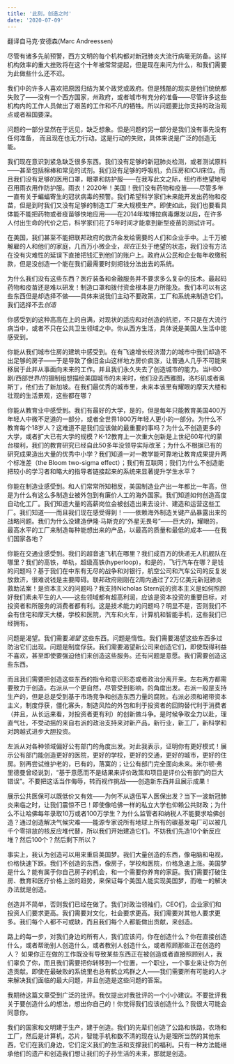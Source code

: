 ```yaml
---
title: '此刻，创造之时'
date: '2020-07-09'
---
```


翻译自马克·安德森(Marc Andreessen)

尽管有诸多先前预警，西方文明的每个机构都对新冠肺炎大流行病毫无防备。这样机构效率的重大挫败将在这个十年被常常提起，但是现在来问为什么，和我们需要为此做些什么还不迟。

我们中的许多人喜欢把原因归结为某个政党或政府。但是残酷的现实是他们统统都失败了——没有一个西方国家，州政府，或者城市有充分的准备——尽管许多这些机构内的工作人员做出了艰苦的工作和不凡的牺牲。所以问题要比你支持的政治观点或者祖国要深。

问题的一部分显然在于远见，缺乏想象。但是问题的另一部分是我们没有事先没有任何准备， 而且现在也无力行动。这是行动的失败，具体来说是广泛的创造无能。

我们现在意识到紧急缺乏很多东西。我们没有足够的新冠肺炎检测，或者测试原料——甚至包括棉棒和常见的试剂。我们没有足够的呼吸机，负压房和ICU床位。而且我们没有足够的医用口罩，眼罩和防护服——在我写此文之际，纽约市绝望地号召用雨衣用作防护服。雨衣！2020年！美国！我们没有药物和疫苗——尽管多年一直有关于蝙蝠寄生的冠状病毒的预警。我们希望科学家们未来能开发出药物和疫苗，但是到时我们又没有足够的制造工厂来大规模生产。即使如此，我们也要看具体能不能把药物或者疫苗够快地应用——在2014年埃博拉病毒爆发以后，在许多人付出生命的代价之后，科学家们花了5年时间才能拿到新型疫苗的测试许可。

在美国，我们甚至不能把联邦政府的救济金发给需要的人们和企业手中。上千万被解雇的人和他们的家庭，几百万小微企业，*现在*正处于绝望的状态，我们没有方法在没有灾难性的延误下直接把钱汇到他们的账户上。政府从公民和企业每年收缴税款，但是没创造一个能在我们最需要时刻把钱分法出去的系统。

为什么我们没有这些东西？医疗装备和金融服务并不要求多么复杂的技术。最起码药物和疫苗还是难以研发！制造口罩和拨付资金根本是力所能及。我们本可以有这些东西但是却选择不做——具体来说我们主动不要政策，工厂和系统来制造它们。我们选择不去*创造*

你感受到的这种高高在上的自满，对现状的适应和对创造的抗拒，不只是在大流行病当中，或者不只在公共卫生领域之中。你从西方生活，具体说是美国人生活中能感受到。

你能从我们城市住房的建筑中感受到。在有飞速增长经济潜力的城市中我们却造不出足够的房子——于是导致了像旧金山这样地方房价疯涨，让普通人几乎不可能来移居于此并从事面向未来的工作。并且我们永久失去了创造城市的能力。当HBO剧/西部世界/的摄制组想描绘美国城市的未来时，他们没去西雅图，洛杉矶或者奥斯丁，他们去了新加坡。在我们最优秀的城市里，未来本该里有耀眼的摩天大楼和壮观的生活景观，这些都在哪？

你能从教育业中感受到。我们有最好的大学，是的，但是每年只能教育美国400万年轻人中微不足道的一部分，或者全世界1800万年轻人更小的一部分。为什么不教育每个18岁人？这难道不是我们应该做的最重要的事吗？为什么不创造更多的大学，或者扩大已有大学的规模？K-12教育上一次重大创新是上世纪60年代的蒙台梭利，我们的教育研究已经自此50多年没领导实际改革；为什么不根据已有的研究成果造出大量的优秀中小学？我们知道一对一教学能可靠地让教育成果提升两个标准差（the Bloom two-sigma effect）；我们有互联网；我们为什么不创造能把较小的学习者和略大的指导者链接起来的系统来显著提升学生水平？

你能在制造业感受到。和人们常常所知相反，美国制造业产出一年都比一年高，但是为什么有这么多制造业被外包到有廉价人工的海外国家。我们知道如何创造高度自动化工厂。我们知道大量的高薪岗位会被创造出来去设计、建造和运营这些工厂。我们知道——而且我们现在感受得到！——依赖海外制造关键产品暴露出来的战略问题。我们为什么没建造伊隆·马斯克的“外星无畏号”——巨大的，耀眼的，最高水平的工厂来制造每种能想出来的产品，以最高的质量和最低的成本——在我们国家各地？

你能在交通业感受到。我们的超音速飞机在哪里？我们成百万的快递无人机舰队在哪里？我们的高铁，单轨，超级高铁(hyperloop)，和是的，飞行汽车在哪？是钱的问题吗？基于我们在中东有无尽的战争和对银行，航空公司和汽车公司的反复发放救济，很难说钱是主要障碍。联邦政府刚刚在2周内通过了2万亿美元新冠肺炎救助法案！是资本主义的问题吗？我支持Nicholas Stern说的资本主义是如何照顾好我们素未平生的人——这些领域都有超高利润，应该是资本投资的重要目标，对投资者和所服务的消费者都有利。这是技术能力的问题吗？明显不是，否则我们不会有住宅和摩天大楼，学校和医院，汽车和火车，计算机和智能手机，这些我们已经拥有。

问题是渴望。我们需要*渴望* 这些东西。问题是惰性。我们需要渴望这些东西多过防治它们出现。问题是制度俘获。我们需要渴望新公司来创造它们，即使既得利益不喜欢，甚至即使要强迫他们来创造这些服务。还有问题是意愿。我们需要创造这些东西。

而且我们需要把创造这些东西的指令和意识形态或者政治分离开来。左右两方都需要致力于创造。右派从一个更自然，尽管受到影响，的角度出发。右派一般是支持生产的，但是总是受到基于市场竞争和创造东西力量的腐败。右派必须和裙带资本主义，制度俘获，僵化寡头，制造风险的外包和利于投资者的回购替代利于消费者（并且，从长远来看，对投资者更有利）的创新做斗争。是时候争取全力以赴，理直气壮，不受动摇的来自右派的政治支持来对新产品，新行业，新工厂，新科学和对跨越式进步大胆投资。

左派从对各种领域偏好公有部门的角度出发。对此我表示，证明你有更好模式！展示公有部门能创造更好的医院，更好的学校，更好的交通，更好的城市，更好的住房。别再尝试维护老的，已有的，落寞的；让公有部门完全面向未来。米尔顿·弗里德曼曾经说到，“基于意愿而不是结果来评价政策和项目是评价公有部门的巨大错误”。不要把这话当作侮辱，转而视作挑战——创造新东西并且展示成果！

展示公共医保可以既低价又有效——为何不从退伍军人医保出发？当下一波新冠肺炎来临之时，让我们震惊不已！即使像哈佛一样的私立大学也仰赖公共财政；为什么不让哈佛每年录取10万或者100万学生？为什么监管者和纳税人不能要求哈佛创造？通过创造解决气候灾难——能源专家说所有地球上所有的碳基发电厂可以被几千个零排放的核反应堆代替，所以我们开始建造它们。不妨我们先造10个新反应堆？然后100个？然后剩下所以？

事实上，我认为创造可以用来重启美国梦。我们大量创造的东西，像电脑和电视，价格快速下跌。我们不创造的东西，像房子，学校和医院，价格急速上涨。美国梦是什么？能有属于你自己房子的机会，和一个需要你养育的家庭。我们需要打破住房、教育和医疗价格上涨的趋势，来保证每个美国人能实现美国梦，而唯一的解决办法就是创造。

创造并不简单，否则我们已经在做了。我们对政治领袖们，CEO们，企业家们和投资人们要求更高。我们需要对文化，社会要求更高。我们需要对其他人要求更多。我们每个人都不可或缺，而且我们每个人都能做出贡献，来创造。

路上的每一步，对我们身边的所有人，我们应该问，你在创造什么？你在直接创造什么，或者帮助别人创造什么，或者教别人创造什么，或者照顾那些正在创造的人？ 如果你正在做的工作既没有导致某些东西正在被创造或者直接照顾别人，我们辜负了你，而且我们需要把你转移到一个位置，一个职业，一个事业来让你为创造贡献。即使在最破败的系统里也总有鹤立鸡群之人——我们需要所有可能的人才来解决我们面临的最大问题，并且创造是这些问题的答案。

我期待这篇文章受到广泛的批评。我仅提出对我批评的一个小小建议。不要批评我关于要创造什么的想法，想出你自己的！你觉得我们应该创造什么？我很大可能会同意你。

我们的国家和文明建于生产，建于创造。我们的先辈们创造了公路和铁路，农场和工厂，然后是计算机，芯片，智能手机和数不清的现在认为是理所当然的其他东西，它们在我们身边，它们定义我们的生活和支撑我们的福利。只有一种方法能继承他们的遗产和创造我们想让我们的子孙生活的未来，那就是创造。